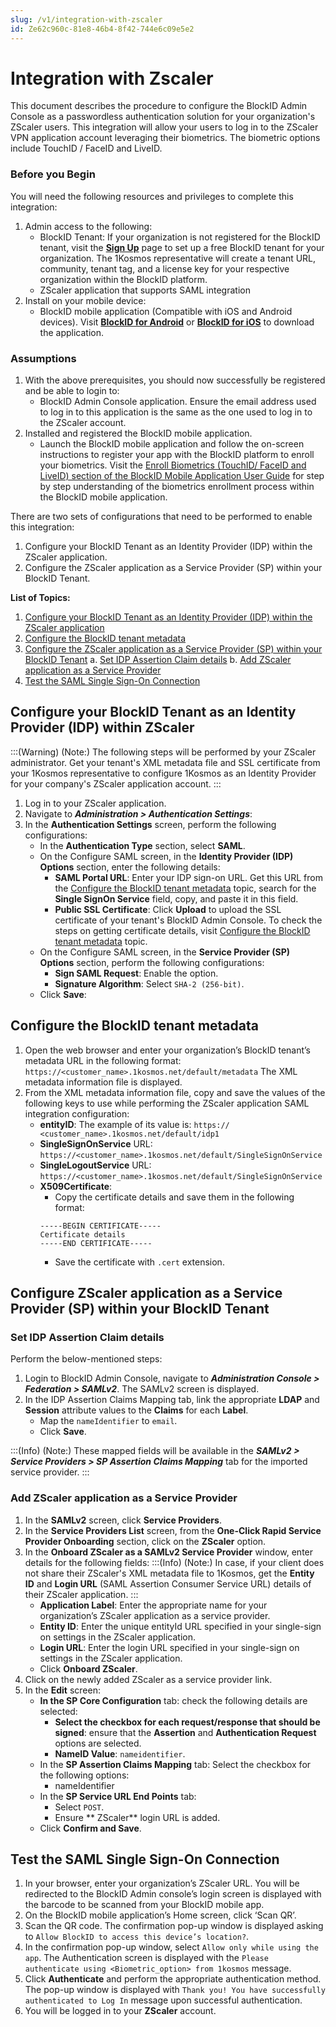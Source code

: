 ```yaml
---
slug: /v1/integration-with-zscaler
id: Ze62c960c-81e8-46b4-8f42-744e6c09e5e2
---
```

# Integration with Zscaler
This document describes the procedure to configure the BlockID Admin Console as a passwordless authentication solution for your organization's ZScaler users. This integration will allow your users to log in to  the ZScaler VPN application account leveraging their biometrics. The biometric options include TouchID / FaceID and LiveID.

### Before you Begin
You will need the following resources and privileges to complete this integration:
1. Admin access to the following:
    * BlockID Tenant: If your organization is not registered for the BlockID tenant, visit the **[Sign Up](https://www.1kosmos.com/blockid-free-trial)** page to set up a free BlockID tenant for your organization. The 1Kosmos representative will create a tenant URL, community, tenant tag, and a license key for your respective organization within the BlockID platform.
    *   ZScaler application that supports SAML integration
2. Install on your mobile device:
    * BlockID mobile application (Compatible with iOS and Android devices). Visit **[BlockID for Android](https://play.google.com/store/apps/details?id=com.onekosmos.kernel.blockid)** or **[BlockID for iOS](https://apps.apple.com/us/app/blockid/id1539421428)** to download the application.

### Assumptions

1.	With the above prerequisites, you should now successfully be registered and be able to login to:
    * BlockID Admin Console application. Ensure the email address used to log in to this application is the same as the one used to log in to the ZScaler account.
2.	Installed and registered the BlockID mobile application.
    * Launch the BlockID mobile application and follow the on-screen instructions to register your app with the BlockID platform to enroll your biometrics. Visit the [Enroll Biometrics (TouchID/ FaceID and LiveID) section of the BlockID Mobile Application User Guide]( https://docs.1kosmos.com/docs/blockid-mobile-application-user-guide#EnrollBio) for step by step understanding of the biometrics enrollment process within the BlockID mobile application.

There are two sets of configurations that need to be performed to enable this integration:

1. Configure your BlockID Tenant as an Identity Provider (IDP) within the ZScaler application.
2. Configure the ZScaler application as a Service Provider (SP) within your BlockID Tenant.

**List of Topics:**

1. [Configure your BlockID Tenant as an Identity Provider (IDP) within the ZScaler application](#ZscalerIDP)
2. [Configure the BlockID tenant metadata](#SaveSAML)
3. [Configure the ZScaler application as a Service Provider (SP) within your BlockID Tenant](#BlockIDIDP)
   a. [Set IDP Assertion Claim details](#SetIDPSAML) 
   b. [Add ZScaler application as a Service Provider](#SaveSPSAML)
3. [Test the SAML Single Sign-On Connection](#TestSAML)

## <a name = "ZscalerIDP"></a>Configure your BlockID Tenant as an Identity Provider (IDP) within ZScaler

:::(Warning) (Note:)
The following steps will be performed by your ZScaler administrator. Get your tenant's XML metadata file and SSL certificate from your 1Kosmos representative to configure 1Kosmos as an Identity Provider for your company's ZScaler application account.
:::

1.	Log in to your ZScaler application.
2.	Navigate to ***Administration > Authentication Settings***:
3.	In the **Authentication Settings** screen, perform the following configurations:
    * In the **Authentication Type** section, select **SAML**.
    * On the Configure SAML screen, in the **Identity Provider (IDP) Options** section, enter the following details:
        * **SAML Portal URL**: Enter your IDP sign-on URL. Get this URL from the [Configure the BlockID tenant metadata](#SaveSAML) topic, search for the **Single SignOn Service** field, copy, and paste it in this field. 
        * **Public SSL Certificate**: Click **Upload** to upload the SSL certificate of your tenant's BlockID Admin Console. To check the steps on getting certificate details, visit [Configure the BlockID tenant metadata](#SaveSAML) topic.
    * On the Configure SAML screen, in the **Service Provider (SP) Options** section, perform the following configurations:
        * **Sign SAML Request**: Enable the option.
        * **Signature Algorithm**: Select `SHA-2 (256-bit)`.
    * Click **Save**:

## <a name = "SaveSAML"></a>Configure the BlockID tenant metadata

1.	Open the web browser and enter your organization’s BlockID tenant’s metadata URL in the following format:
`https://<customer_name>.1kosmos.net/default/metadata` 
The XML metadata information file is displayed.
2.	From the XML metadata information file, copy and save the values of the following keys to use while performing the ZScaler application SAML integration configuration:
    * **entityID**: The example of its value is: `https:// <customer_name>.1kosmos.net/default/idp1`
    * **SingleSignOnService** URL: `https://<customer_name>.1kosmos.net/default/SingleSignOnService`
    * **SingleLogoutService** URL: `https://<customer_name>.1kosmos.net/default/SingleSignOnService`
    * **X509Certificate**:  
        * Copy the certificate details and save them in the following format: 
        ```
        -----BEGIN CERTIFICATE-----
        Certificate details
        -----END CERTIFICATE-----
        ``` 
        * Save the certificate with `.cert` extension.


## <a name = "BlockIDIDP"></a>Configure ZScaler application as a Service Provider (SP) within your BlockID Tenant

### <a name = "SetIDPSAML"></a>Set IDP Assertion Claim details

Perform the below-mentioned steps:
1.	Login to BlockID Admin Console, navigate to ***Administration Console > Federation > SAMLv2***.
The SAMLv2 screen is displayed.
3.	In the IDP Assertion Claims Mapping tab, link the appropriate **LDAP** and **Session** attribute values to the **Claims** for each **Label**.
    * Map the `nameIdentifier` to `email`.
    * Click **Save**.

:::(Info) (Note:)
These mapped fields will be available in the ***SAMLv2 > Service Providers > SP Assertion Claims Mapping*** tab for the imported service provider. 
:::

### <a name = "SaveSPSAML"></a>Add ZScaler application as a Service Provider

1.	In the **SAMLv2** screen, click **Service Providers**.
2.	In the **Service Providers List** screen, from the **One-Click Rapid Service Provider Onboarding** section, click on the **ZScaler** option.
3.	In the **Onboard ZScaler as a SAMLv2 Service Provider** window, enter details for the following fields:
    :::(Info) (Note:)
    In case, if your client does not share their ZScaler's XML metadata file to 1Kosmos, get the **Entity ID** and **Login URL** (SAML Assertion Consumer Service URL) details of their ZScaler application. 
    :::
    * **Application Label**: Enter the appropriate name for your organization’s ZScaler application as a service provider.
     * **Entity ID**: Enter the unique entityId URL specified in your single-sign on settings in the ZScaler application.
    * **Login URL**: Enter the login URL specified in your single-sign on settings in the ZScaler application. 
    * Click **Onboard ZScaler**.
4.	Click on the newly added ZScaler as a service provider link.
5.	In the **Edit** screen:
    * **In the SP Core Configuration** tab: check the following details are selected:
        * **Select the checkbox for each request/response that should be signed**: ensure that the **Assertion** and **Authentication Request** options are selected.
        * **NameID Value**: `nameidentifier`.
    * In the **SP Assertion Claims Mapping** tab: Select the checkbox for the following options:
        * nameIdentifier
    * In the **SP Service URL End Points** tab:
        * Select `POST`.
        * Ensure ** ZScaler** login URL is added.
    * Click **Confirm and Save**.

## <a name = "TestSAML"></a>Test the SAML Single Sign-On Connection

1.	In your browser, enter your organization’s ZScaler URL. You will be redirected to the BlockID Admin console’s login screen is displayed with the barcode to be scanned from your BlockID mobile app.
2. On the BlockID mobile application’s Home screen, click ‘Scan QR’.
3. Scan the QR code. The confirmation pop-up window is displayed asking to `Allow BlockID to access this device’s location?`.
4. In the confirmation pop-up window, select `Allow only while using the app`. The Authentication screen is displayed with the `Please authenticate using <Biometric_option> from 1kosmos` message.
5. Click **Authenticate** and perform the appropriate authentication method. The pop-up window is displayed with `Thank you! You have successfully authenticated to Log In` message upon successful authentication.
6. You will be logged in to your **ZScaler** account.

